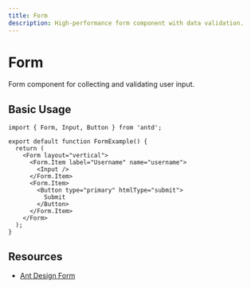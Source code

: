 ```yaml
---
title: Form
description: High-performance form component with data validation.
---
```


# Form

Form component for collecting and validating user input.

## Basic Usage

```tsx
import { Form, Input, Button } from 'antd';

export default function FormExample() {
  return (
    <Form layout="vertical">
      <Form.Item label="Username" name="username">
        <Input />
      </Form.Item>
      <Form.Item>
        <Button type="primary" htmlType="submit">
          Submit
        </Button>
      </Form.Item>
    </Form>
  );
}
```

## Resources

- [Ant Design Form](https://ant.design/components/form)
